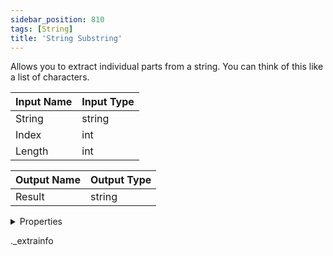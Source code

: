 ```yaml
---
sidebar_position: 810
tags: [String]
title: 'String Substring'
---
```


Allows you to extract individual parts from a string. You can think of this like a list of characters.



<IChip uuid="226fafe2-1ea8-4ae8-861e-ae4b1bd10bfe" />

| Input Name | Input Type |
|-----------|-----------|
| String | string |
| Index | int |
| Length | int |

| Output Name | Output Type |
|-----------|-----------|
| Result | string |


<details>
  <summary>Properties</summary>
  <div>
    <div>
    <table>
      <thead>
        <tr>
          <th>Room availability:</th>
          <th>Available everywhere</th>
        </tr>
        <tr>
          <th>Is beta required?</th>
          <th>No</th>
        </tr>
        <tr>
          <th>Is this chip a trolling risk?</th>
          <th>No</th>
        </tr>
        <tr>
          <th>Is this chip a role assignment risk?</th>
          <th>No</th>
        </tr>
        <tr>
          <th>Chip UUID</th>
          <th>226fafe2-1ea8-4ae8-861e-ae4b1bd10bfe</th>
        </tr>
      </thead>
    </table>
    </div>
  </div>
</details>

._extrainfo
